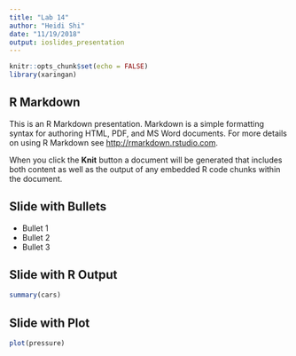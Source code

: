 ```yaml
---
title: "Lab 14"
author: "Heidi Shi"
date: "11/19/2018"
output: ioslides_presentation
---
```


```r
knitr::opts_chunk$set(echo = FALSE)
library(xaringan)
```

## R Markdown

This is an R Markdown presentation. Markdown is a simple formatting syntax for authoring HTML, PDF, and MS Word documents. For more details on using R Markdown see <http://rmarkdown.rstudio.com>.

When you click the **Knit** button a document will be generated that includes both content as well as the output of any embedded R code chunks within the document.

## Slide with Bullets

- Bullet 1
- Bullet 2
- Bullet 3

## Slide with R Output

```r
summary(cars)
```

## Slide with Plot

```r
plot(pressure)
```

